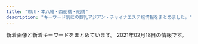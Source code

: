 ```yaml
---
title: "市川・本八幡・西船橋・船橋"
description: "キーワード別にの巨乳アジアン・チャイナエステ嬢情報をまとめました。"
---
```


新着画像と新着キーワードをまとめています。
2021年02月18日の情報です。

<DmmAffiliateIns />
<KeywordTable
  shops={
    [
    {
        "img_links": [
            "http://happy.relaxnabi.com/css/top-03.png",
            "http://happy.relaxnabi.com/css/nav/nav-004.png",
            "http://happy.relaxnabi.com/css/staff/staff-04-a.jpg",
            "http://happy.relaxnabi.com/css/nav/nav-005.png",
            "http://happy.relaxnabi.com/css/staff/staff-007.jpg",
            "http://happy.relaxnabi.com/css/staff/staff000008.jpg",
            "http://happy.relaxnabi.com/css/staff/staff000008-a.jpg",
            "http://happy.relaxnabi.com/css/staff/staff0001-a.jpg",
            "http://happy.relaxnabi.com/css/nav/nav-003.png",
            "http://happy.relaxnabi.com/css/top0001.png",
            "http://happy.relaxnabi.com/css/nav/nav-006.png",
            "http://happy.relaxnabi.com/css/staff/staff-10.jpg",
            "http://happy.relaxnabi.com/css/staff/staff-05-a.jpg",
            "http://happy.relaxnabi.com/css/staff/staff000003-a.jpg",
            "http://happy.relaxnabi.com/css/staff/staff000003.jpg",
            "http://happy.relaxnabi.com/css/nav/nav-001.png",
            "http://happy.relaxnabi.com/css/staff/staff-04.jpg",
            "http://happy.relaxnabi.com/css/staff/staff-05.jpg",
            "http://happy.relaxnabi.com/css/staff/staff017.jpg",
            "http://happy.relaxnabi.com/css/nav/nav-002.png",
            "http://happy.relaxnabi.com/css/tel01.png",
            "http://happy.relaxnabi.com/css/staff/staff017-a.jpg",
            "http://happy.relaxnabi.com/css/staff/staff0001.jpg",
            "http://happy.relaxnabi.com/css/staff/staff-10-a.jpg",
            "http://happy.relaxnabi.com/css/staff/staff-007-a.jpg"
        ],
        "keywords": {
            "88": 1,
            "D": 2,
            "90": 2,
            "F": 1,
            "92": 4,
            "E": 4,
            "91": 1
        },
        "station": "JR\u8239\u6a4b\u99c5\u5317\u53e3",
        "name": "\u30de\u30fc\u30e1\u30a4\u30c9",
        "url": "http://happy.relaxnabi.com/"
    },
    {
        "keywords": {
            "D": 2,
            "92": 1,
            "89": 2,
            "E": 1,
            "C": 6
        },
        "name": "\u3082\u3082\u3061\u3083\u3093",
        "url": "http://momo.rankuens.com/",
        "station": "JR\u897f\u8239\u6a4b\u99c5\u5357\u53e3",
        "img_links": [
            "http://momo.rankuens.com/css/head.jpg",
            "http://momo.rankuens.com/css/top01.jpg",
            "http://momo.rankuens.com/css/staff/staff03.jpg",
            "http://momo.rankuens.com/images/call.png",
            "http://momo.rankuens.com/css/staff/staff02.jpg",
            "http://momo.rankuens.com/css/staff/staff01.jpg",
            "http://momo.rankuens.com/css/foot.jpg"
        ]
    },
    {
        "img_links": [
            "http://www.iyashinoumi.com/img/miss24sb.jpg",
            "http://www.iyashinoumi.com/img/miss7s.jpg",
            "http://www.iyashinoumi.com/img/miss25sb.jpg",
            "http://www.iyashinoumi.com/img/tel1.png",
            "http://www.iyashinoumi.com/img/sTitle_left.png",
            "http://www.iyashinoumi.com/img/miss7sb.jpg",
            "http://www.iyashinoumi.com/img/miss6sb.jpg",
            "http://www.iyashinoumi.com/img/miss27sb.jpg",
            "http://www.iyashinoumi.com/img/sTitle_right.png",
            "http://www.iyashinoumi.com/img/miss28sb.jpg"
        ],
        "keywords": {},
        "station": "\u5e02\u5ddd\u99c5\u5317\u53e3",
        "url": "http://www.iyashinoumi.com/",
        "name": "\u7652\u3057\u306e\u6d77"
    },
    {
        "keywords": {},
        "url": "http://iyashinomori.dnsfor.me/",
        "img_links": [
            "http://iyashinomori.dnsfor.me/images/massaji.jpg",
            "http://iyashinomori.dnsfor.me/images/anna.jpg",
            "http://iyashinomori.dnsfor.me/images/nav-job.jpg",
            "http://iyashinomori.dnsfor.me/images/akasuri.jpg",
            "http://iyashinomori.dnsfor.me/images/momoka.jpg",
            "http://iyashinomori.dnsfor.me/images/mas-de.jpg",
            "http://iyashinomori.dnsfor.me/images/lanmu-c_03.jpg",
            "http://iyashinomori.dnsfor.me/images/aroma.jpg",
            "http://iyashinomori.dnsfor.me/images/main_09.jpg",
            "http://iyashinomori.dnsfor.me/images/masmises.jpg",
            "http://iyashinomori.dnsfor.me/images/nako.jpeg",
            "http://iyashinomori.dnsfor.me/images/nav-staff.jpg",
            "http://iyashinomori.dnsfor.me/images/mari.jpg",
            "http://iyashinomori.dnsfor.me/images/ami.jpg",
            "http://iyashinomori.dnsfor.me/images/aya2.jpg",
            "http://iyashinomori.dnsfor.me/images/iyashi_qr.png"
        ],
        "station": "JR\u897f\u8239\u6a4b\u99c5\u5317\u53e3",
        "name": "\u7652\u3057\u306e\u68ee"
    },
    {
        "url": "http://www.yumegokoro.esjp.info/",
        "img_links": [
            "http://www.yumegokoro.esjp.info/files/012.jpg",
            "http://www.yumegokoro.esjp.info/images/barProfile.png",
            "http://www.yumegokoro.esjp.info/files/015-02.jpg",
            "http://www.yumegokoro.esjp.info/files/017-03.jpg",
            "http://www.yumegokoro.esjp.info/images/header.png",
            "http://www.yumegokoro.esjp.info/images/barRecruit.png",
            "http://www.yumegokoro.esjp.info/files/004.jpg",
            "http://www.yumegokoro.esjp.info/images/barSchedule.png",
            "http://www.yumegokoro.esjp.info/files/012-03.jpg",
            "http://www.yumegokoro.esjp.info/files/002-02.jpg",
            "http://www.yumegokoro.esjp.info/files/017-02.jpg",
            "http://www.yumegokoro.esjp.info/files/015-03.jpg",
            "http://www.yumegokoro.esjp.info/files/014-03.jpg",
            "http://www.yumegokoro.esjp.info/files/002-03.jpg",
            "http://www.yumegokoro.esjp.info/images/time.png",
            "http://www.yumegokoro.esjp.info/files/010-03.jpg",
            "http://www.yumegokoro.esjp.info/files/011-03.jpg",
            "http://www.yumegokoro.esjp.info/images/backBtn.png",
            "http://www.yumegokoro.esjp.info/images/barSystem.png",
            "http://www.yumegokoro.esjp.info/files/004-02.jpg",
            "http://www.yumegokoro.esjp.info/files/017.jpg",
            "http://www.yumegokoro.esjp.info/files/018-02.jpg",
            "http://www.yumegokoro.esjp.info/images/barTherapist.png",
            "http://www.yumegokoro.esjp.info/images/barAccess.png",
            "http://www.yumegokoro.esjp.info/files/004-03.jpg",
            "http://www.yumegokoro.esjp.info/files/014-02.jpg",
            "http://www.yumegokoro.esjp.info/files/011.jpg",
            "http://www.yumegokoro.esjp.info/images/concept.png",
            "http://www.yumegokoro.esjp.info/files/013.jpg",
            "http://www.yumegokoro.esjp.info/files/011-02.jpg",
            "http://www.yumegokoro.esjp.info/files/013-02.jpg",
            "http://www.yumegokoro.esjp.info/files/018.jpg",
            "http://www.yumegokoro.esjp.info/images/btnTop.png",
            "http://www.yumegokoro.esjp.info/files/018-03.jpg",
            "http://www.yumegokoro.esjp.info/images/barLink.png",
            "http://www.yumegokoro.esjp.info/files/015.jpg",
            "http://www.yumegokoro.esjp.info/files/013-03.jpg",
            "http://www.yumegokoro.esjp.info/files/010-02.jpg",
            "http://www.yumegokoro.esjp.info/files/012-02.jpg",
            "http://www.yumegokoro.esjp.info/files/002.jpg",
            "http://www.yumegokoro.esjp.info/files/014.jpg",
            "http://www.yumegokoro.esjp.info/files/010.jpg",
            "http://www.yumegokoro.esjp.info/images/barProfileSche.png",
            "http://www.yumegokoro.esjp.info/images/contentBottom.jpg"
        ],
        "name": "Pink Love",
        "keywords": {
            "87": 36,
            "88": 4,
            "D": 40
        },
        "station": "JR\u8239\u6a4b\u99c5\u5317\u53e3"
    },
    {
        "name": "\u30cd\u30d7\u30c1\u30e5\u30fc\u30f3",
        "img_links": [
            "http://neptune.est.cm/images/top1.jpg",
            "http://neptune.est.cm/images/top-sp1.jpg",
            "http://neptune.est.cm/photos/sites/3/2020/01/2020012304435311.jpg",
            "http://neptune.est.cm/photos/sites/3/2020/12/2020121515392683.jpg",
            "http://neptune.est.cm/photos/sites/3/2020/01/2020011606281181.jpg",
            "http://neptune.est.cm/images/top2.jpg",
            "http://neptune.est.cm/photos/sites/3/2020/07/2020072813393974.jpg",
            "http://neptune.est.cm/photos/sites/3/2020/12/2020122312215973.jpg",
            "http://neptune.est.cm/photos/sites/3/2021/01/2021012715245168.jpg",
            "http://neptune.est.cm/photos/sites/3/2020/01/2020011704241285.jpg",
            "http://neptune.est.cm/photos/sites/3/2021/01/2021010717532322.jpg",
            "http://neptune.est.cm/photos/sites/3/2020/09/2020092912491932.jpg",
            "http://neptune.est.cm/images/pagetop.jpg",
            "http://neptune.est.cm/images/top-sp2.jpg",
            "http://neptune.est.cm/photos/sites/3/2020/01/2020011704240975.jpg",
            "http://neptune.est.cm/photos/sites/3/2020/06/2020062418251882.jpg"
        ],
        "station": "JR\u672c\u516b\u5e61\u99c5\u5357\u53e3",
        "url": "http://neptune.est.cm/",
        "keywords": {
            "85": 16,
            "83": 8,
            "88": 8,
            "86": 22,
            "D": 62,
            "F": 8,
            "81": 6,
            "87": 24,
            "E": 8,
            "C": 6
        }
    },
    {
        "station": "\u4eac\u6210\u8239\u6a4b\u99c5",
        "url": "http://sminfvnda.xyz/",
        "name": "\u8309\u8389\u82b1",
        "img_links": [],
        "keywords": {}
    },
    {
        "name": "\u7f8e\u5c11\u5973\u5b66\u5712",
        "img_links": [
            "http://www.bishoujo.esturl.com/files/005.jpg",
            "http://www.bishoujo.esturl.com/files/006.jpg",
            "http://www.bishoujo.esturl.com/files/002.jpg",
            "http://www.bishoujo.esturl.com/files/004.jpg",
            "http://www.bishoujo.esturl.com/files/003.jpg",
            "http://www.bishoujo.esturl.com/images/sp_top.jpg",
            "http://www.bishoujo.esturl.com/images/top.png",
            "http://www.bishoujo.esturl.com/files/001.jpg"
        ],
        "keywords": {
            "87": 24,
            "82": 6,
            "C": 19,
            "D": 30,
            "86": 6
        },
        "station": "JR\u897f\u8239\u6a4b\u99c5\u5317\u53e3",
        "url": "http://www.bishoujo.esturl.com/"
    },
    {
        "station": "JR\u897f\u8239\u6a4b\u99c5\u5357\u53e3",
        "img_links": [
            "http://es-cupid.work/_src/52347828/wechatimg1948_20210209180404772.jpg",
            "http://es-cupid.work/_src/52259802/wechatimg1797.jpg",
            "http://es-cupid.work/_src/53013598/wechatimg156_20201204121933737.jpg",
            "http://es-cupid.work/_src/52259848/wechatimg24_20210209180404719.jpg",
            "http://es-cupid.work/_src/52259842/wechatimg1797.jpg",
            "http://es-cupid.work/_src/52259774/navi_01.png",
            "http://es-cupid.work/_src/52259853/wechatimg59.jpg",
            "http://es-cupid.work/_src/52259798/_x1m6343.jpg",
            "http://es-cupid.work/_src/52259780/navi_04.png",
            "http://es-cupid.work/_src/52259776/navi_02.png",
            "http://es-cupid.work/_src/52259778/navi_03.png",
            "http://es-cupid.work/_src/52259804/421609049373_.pic.jpg",
            "http://es-cupid.work/_src/52259857/wechatimg58.jpg",
            "http://es-cupid.work/_src/52259772/slider1.jpg",
            "http://es-cupid.work/_src/52347831/wechatimg1948_20210209180404772.jpg",
            "http://es-cupid.work/_src/52259844/421609049373_.pic.jpg",
            "http://es-cupid.work/_src/53013725/wechatimg156_20201204121933737.jpg",
            "http://es-cupid.work/_src/52259826/navi_01.png",
            "http://es-cupid.work/_src/52259832/navi_04.png",
            "http://es-cupid.work/_src/52259859/wechatimg60.jpg",
            "http://es-cupid.work/_src/52259815/slider3.jpg",
            "http://es-cupid.work/_src/52259837/slider1.jpg",
            "http://es-cupid.work/_src/52259782/navi_05.png",
            "http://es-cupid.work/_src/52259828/navi_02.png",
            "http://es-cupid.work/_src/53013741/wechatimg1478_20210209180404742.jpg",
            "http://es-cupid.work/_src/52259855/wechatimg61.jpg",
            "http://es-cupid.work/_src/52259816/cam.png",
            "http://es-cupid.work/_src/52259806/wechatimg1796.jpg",
            "http://es-cupid.work/_src/52259808/wechatimg24_20210209180404719.jpg",
            "http://es-cupid.work/_src/52259814/slider2.jpg",
            "http://es-cupid.work/_src/52259839/slider3.jpg",
            "http://es-cupid.work/_src/52259834/navi_05.png",
            "http://es-cupid.work/_src/52259846/wechatimg1796.jpg",
            "http://es-cupid.work/_src/52259830/navi_03.png",
            "http://es-cupid.work/_src/52259800/dscf1336.jpg",
            "http://es-cupid.work/_src/53013600/wechatimg1478_20210209180404742.jpg",
            "http://es-cupid.work/_src/52259838/slider2.jpg"
        ],
        "keywords": {},
        "name": "\u30d4\u30f3\u30af\u30ed\u30fc\u30ba",
        "url": "http://es-cupid.work/"
    },
    {
        "url": "http://yusintei.top/",
        "keywords": {
            "C": 1,
            "84": 1,
            "E": 1,
            "D": 1,
            "86": 1,
            "83": 1
        },
        "name": "\u7652\u5fc3\u90b8",
        "station": "\u539f\u6728\u4e2d\u5c71\u99c5\u5317\u53e3",
        "img_links": [
            "http://yusintei.top/images/p4.jpg",
            "http://yusintei.top/images/g114.jpg",
            "http://yusintei.top/images/g12.jpg",
            "http://yusintei.top/images/men_4.png",
            "http://yusintei.top/images/01.png",
            "http://yusintei.top/images/nei2.jpg",
            "http://yusintei.top/images/p5.jpg",
            "http://yusintei.top/images/p2.jpg",
            "http://yusintei.top/images/g10.jpg",
            "http://yusintei.top/images/g8.jpg",
            "http://yusintei.top/images/g0.jpg",
            "http://yusintei.top/images/g11.jpg",
            "http://yusintei.top/images/g1.jpg",
            "http://yusintei.top/images/p3.jpg",
            "http://yusintei.top/images/g2.jpg",
            "http://yusintei.top/images/men_7.png",
            "http://yusintei.top/images/g7.jpg",
            "http://yusintei.top/images/men_5.png",
            "http://yusintei.top/images/men_1.png",
            "http://yusintei.top/images/tel.jpg",
            "http://yusintei.top/images/men_3.png",
            "http://yusintei.top/images/g1-2.jpg",
            "http://yusintei.top/images/g9.jpg",
            "http://yusintei.top/images/p8.jpg",
            "http://yusintei.top/images/left3.jpg",
            "http://yusintei.top/images/01.jpg",
            "http://yusintei.top/images/p1.jpg",
            "http://yusintei.top/images/g84.jpg",
            "http://yusintei.top/images/men_6.png",
            "http://yusintei.top/images/zi-staff.png",
            "http://yusintei.top/images/p7.jpg",
            "http://yusintei.top/images/yuli.jpg",
            "http://yusintei.top/images/p6.jpg",
            "http://yusintei.top/images/g113.jpg",
            "http://yusintei.top/images/g82.jpg",
            "http://yusintei.top/images/yumi.jpg",
            "http://yusintei.top/images/g1-3.jpg",
            "http://yusintei.top/images/men_2.png",
            "http://yusintei.top/images/zi-link.png",
            "http://yusintei.top/images/g112.jpg",
            "http://yusintei.top/images/g83.jpg",
            "http://yusintei.top/images/emi.jpg"
        ]
    },
    {
        "url": "https://aroma-cafe.xyz.mn/",
        "station": "\u897f\u8239\u6a4b\u99c5",
        "name": "\u30a2\u30ed\u30de\u30ab\u30d5\u30a7\uff5eAroma cafe\uff5e",
        "keywords": {
            "E": 36,
            "89": 18,
            "83": 18,
            "86": 18,
            "F": 36,
            "C": 32,
            "87": 36,
            "85": 18,
            "D": 18
        },
        "img_links": [
            "https://aroma-cafe.xyz.mn/photos/sites/24/2021/02/2021021016061177.jpg",
            "https://aroma-cafe.xyz.mn/images/room2.jpg",
            "https://aroma-cafe.xyz.mn/photos/sites/24/2021/02/2021021016025433.jpg",
            "https://aroma-cafe.xyz.mn/images/room4.jpg",
            "https://aroma-cafe.xyz.mn/photos/sites/24/2021/02/2021021015445228.jpg",
            "https://aroma-cafe.xyz.mn/images/room1.jpg",
            "https://aroma-cafe.xyz.mn/images/top.jpg",
            "https://aroma-cafe.xyz.mn/images/new.jpg",
            "https://aroma-cafe.xyz.mn/images/ac.jpg",
            "https://aroma-cafe.xyz.mn/images/s_link.jpg",
            "https://aroma-cafe.xyz.mn/images/room3.jpg",
            "https://aroma-cafe.xyz.mn/images/s2.jpg",
            "https://aroma-cafe.xyz.mn/images/mobile.jpg",
            "https://aroma-cafe.xyz.mn/photos/sites/24/2021/02/2021021015592731.jpg",
            "https://aroma-cafe.xyz.mn/images/tel.jpg",
            "https://aroma-cafe.xyz.mn/images/news_bj2.jpg",
            "https://aroma-cafe.xyz.mn/images/s_news.jpg",
            "https://aroma-cafe.xyz.mn/photos/sites/24/2021/02/2021021015510397.jpg",
            "https://aroma-cafe.xyz.mn/images/s_staff.jpg",
            "https://aroma-cafe.xyz.mn/photos/sites/24/2021/02/2021021016014439.jpg",
            "https://aroma-cafe.xyz.mn/images/s_face.jpg",
            "https://aroma-cafe.xyz.mn/images/s1.jpg"
        ]
    },
    {
        "name": "Happy Bell",
        "url": "http://aroma-esthe.info/",
        "img_links": [
            "http://aroma-esthe.info/images/slider-img003.jpg",
            "http://aroma-esthe.info/images/cg01.jpg",
            "http://aroma-esthe.info/images/qr.jpg",
            "http://aroma-esthe.info/images/tit-sub3.jpg",
            "http://aroma-esthe.info/images/m3.jpg",
            "http://aroma-esthe.info/images/slider-img001.jpg",
            "http://aroma-esthe.info/images/tit-sub6.jpg",
            "http://aroma-esthe.info/images/m2.jpg",
            "http://aroma-esthe.info/images/m4.jpg",
            "http://aroma-esthe.info/images/r3.jpg",
            "http://aroma-esthe.info/images/cg02.jpg",
            "http://aroma-esthe.info/images/tit-sub1.jpg",
            "http://aroma-esthe.info/images/tit-sub2.jpg",
            "http://aroma-esthe.info/images/cg05.jpg",
            "http://aroma-esthe.info/images/r4.jpg",
            "http://aroma-esthe.info/images/cg03.jpg",
            "http://aroma-esthe.info/link/menlog.jpg",
            "http://aroma-esthe.info/images/tit-sub4.jpg",
            "http://aroma-esthe.info/images/slider-img002.jpg",
            "http://aroma-esthe.info/images/b-tel.png",
            "http://aroma-esthe.info/images/m1.jpg",
            "http://aroma-esthe.info/images/kan.jpg",
            "http://aroma-esthe.info/images/r2.jpg",
            "http://aroma-esthe.info/images/tit-sub5.jpg",
            "http://aroma-esthe.info/images/r1.jpg",
            "http://aroma-esthe.info/images/b-online.png"
        ],
        "keywords": {
            "D": 6,
            "86": 8
        },
        "station": "\u4eac\u6210\u516b\u5e61\u99c5\u5317\u53e3"
    },
    {
        "url": "http://t-rakuen.work/",
        "station": "JR\u897f\u8239\u6a4b\u99c5\u5357\u53e3",
        "name": "\u53f0\u5317\u697d\u5712",
        "img_links": [
            "http://t-rakuen.work/img/sara1.jpg",
            "http://t-rakuen.work/staff/mika.jpg",
            "http://t-rakuen.work/staff/rena.jpg",
            "http://t-rakuen.work/img/aki1.jpg",
            "http://t-rakuen.work/staff/risa.jpg",
            "http://t-rakuen.work/staff/momo.jpg",
            "http://t-rakuen.work/staff/nana.jpg",
            "http://t-rakuen.work/images/int1.png",
            "http://t-rakuen.work/img/haruna1.jpg",
            "http://t-rakuen.work/images/sys4.jpg",
            "http://t-rakuen.work/staff/yuyu.jpg",
            "http://t-rakuen.work/img/mika1.jpg",
            "http://t-rakuen.work/img/rio1.jpg",
            "http://t-rakuen.work/img/emi1.jpg",
            "http://t-rakuen.work/staff/miyu.jpg",
            "http://t-rakuen.work/staff/rei.jpg",
            "http://t-rakuen.work/img/momo1.jpg",
            "http://t-rakuen.work/staff/aya.jpg",
            "http://t-rakuen.work/img/nazuki1.jpg",
            "http://t-rakuen.work/staff/miho.jpg",
            "http://t-rakuen.work/img/nene1.jpg",
            "http://t-rakuen.work/img/miho1.jpg",
            "http://t-rakuen.work/images/int2.png",
            "http://t-rakuen.work/img/nana1.jpg",
            "http://t-rakuen.work/img/kasumi1.jpg",
            "http://t-rakuen.work/img/rei1.jpg",
            "http://t-rakuen.work/img/mina1.jpg",
            "http://t-rakuen.work/staff/misaki.jpg",
            "http://t-rakuen.work/img/risa1.jpg",
            "http://t-rakuen.work/staff/aki.jpg",
            "http://t-rakuen.work/img/miyu1.jpg",
            "http://t-rakuen.work/img/yuyu1.jpg",
            "http://t-rakuen.work/img/hikaru1.jpg",
            "http://t-rakuen.work/img/rara1.jpg",
            "http://t-rakuen.work/staff/rara.jpg",
            "http://t-rakuen.work/img/rena1.jpg",
            "http://t-rakuen.work/img/rina1.jpg",
            "http://t-rakuen.work/staff/natumi.jpg",
            "http://t-rakuen.work/images/news_t.jpg",
            "http://t-rakuen.work/staff/ai.jpg",
            "http://t-rakuen.work/staff/nao.jpg",
            "http://t-rakuen.work/staff/riri.jpg",
            "http://t-rakuen.work/staff/haru.jpg",
            "http://t-rakuen.work/images/b2.jpg",
            "http://t-rakuen.work/staff/miya.jpg",
            "http://t-rakuen.work/img/mimi1.jpg",
            "http://t-rakuen.work/staff/emi.jpg",
            "http://t-rakuen.work/staff/rina.jpg",
            "http://t-rakuen.work/staff/nene.jpg",
            "http://t-rakuen.work/images/rec2.jpg",
            "http://t-rakuen.work/images/head.jpg",
            "http://t-rakuen.work/staff/mimi.jpg",
            "http://t-rakuen.work/img/haru1.jpg",
            "http://t-rakuen.work/images/staff_t.jpg",
            "http://t-rakuen.work/staff/koko.jpg",
            "http://t-rakuen.work/img/natumi1.jpg",
            "http://t-rakuen.work/img/koko1.jpg",
            "http://t-rakuen.work/staff/haruna.jpg",
            "http://t-rakuen.work/images/b1.jpg",
            "http://t-rakuen.work/img/ruru1.jpg",
            "http://t-rakuen.work/img/kiki1.jpg",
            "http://t-rakuen.work/staff/rio.jpg",
            "http://t-rakuen.work/staff/ayaka.jpg",
            "http://t-rakuen.work/img/misaki1.jpg",
            "http://t-rakuen.work/staff/nazuki.jpg",
            "http://t-rakuen.work/staff/nami.jpg",
            "http://t-rakuen.work/staff/mina.jpg",
            "http://t-rakuen.work/img/ai1.jpg",
            "http://t-rakuen.work/img/yuna1.jpg",
            "http://t-rakuen.work/img/nami1.jpg",
            "http://t-rakuen.work/images/interior_t.jpg",
            "http://t-rakuen.work/img/rika1.jpg",
            "http://t-rakuen.work/img/aya1.jpg",
            "http://t-rakuen.work/staff/ruru.jpg",
            "http://t-rakuen.work/images/rec1.jpg",
            "http://t-rakuen.work/staff/rika.jpg",
            "http://t-rakuen.work/img/miya1.jpg",
            "http://t-rakuen.work/staff/yumi.jpg",
            "http://t-rakuen.work/img/yumi1.jpg",
            "http://t-rakuen.work/img/nao1.jpg",
            "http://t-rakuen.work/staff/kiki.jpg",
            "http://t-rakuen.work/staff/kasumi.jpg",
            "http://t-rakuen.work/images/sys2.jpg",
            "http://t-rakuen.work/images/sys3.jpg",
            "http://t-rakuen.work/img/kasumi2.jpg",
            "http://t-rakuen.work/images/news.png",
            "http://t-rakuen.work/staff/hikaru.jpg",
            "http://t-rakuen.work/img/riri1.jpg",
            "http://t-rakuen.work/staff/yuna.jpg",
            "http://t-rakuen.work/img/ayaka1.jpg"
        ],
        "keywords": {}
    },
    {
        "name": "V\u611bP",
        "station": "JR\u8239\u6a4b\u99c5\u5317\u53e3",
        "url": "http://pinklady-esthe.net/",
        "img_links": [
            "http://pinklady-esthe.net/img/t3.jpg",
            "http://pinklady-esthe.net/img/st4.jpg",
            "http://pinklady-esthe.net/img/t2.jpg",
            "http://pinklady-esthe.net/img/t1.jpg",
            "http://pinklady-esthe.net/img/r3.jpg",
            "http://pinklady-esthe.net/img/st3.jpg",
            "http://pinklady-esthe.net/img/t6.jpg",
            "http://pinklady-esthe.net/img/st1.jpg",
            "http://pinklady-esthe.net/img/r1.jpg",
            "http://pinklady-esthe.net/img/no.png",
            "http://pinklady-esthe.net/img/stt1.jpg",
            "http://pinklady-esthe.net/img/st5.jpg",
            "http://pinklady-esthe.net/img/sm.jpg",
            "http://pinklady-esthe.net/img/top.jpg",
            "http://pinklady-esthe.net/img/r4.jpg",
            "http://pinklady-esthe.net/img/t4.jpg",
            "http://pinklady-esthe.net/img/noo.png",
            "http://pinklady-esthe.net/img/stt3.jpg",
            "http://pinklady-esthe.net/img/st2.jpg",
            "http://pinklady-esthe.net/img/st6.jpg",
            "http://pinklady-esthe.net/img/t5.jpg",
            "http://pinklady-esthe.net/img/r2.jpg",
            "http://pinklady-esthe.net/img/f1.jpg"
        ],
        "keywords": {
            "E": 1,
            "87": 1,
            "88": 3,
            "D": 4,
            "C": 1,
            "90": 1,
            "86": 1
        }
    },
    {
        "name": "\u30d5\u30e9\u30ef\u30fc",
        "img_links": [
            "http://likiluto.xyz/style/images/index-miru_03.jpg",
            "http://likiluto.xyz/style/images/nav2-sta.png",
            "http://likiluto.xyz/style/images/t4.jpg",
            "http://likiluto.xyz/uploads/210112/1-21011209234CV.jpg",
            "http://likiluto.xyz/style/images/s-bian.png",
            "http://likiluto.xyz/style/images/sys.jpg",
            "http://likiluto.xyz/style/images/index-miru_06.jpg",
            "http://likiluto.xyz/uploads/201229/1-201229152000Y5.jpg",
            "http://likiluto.xyz/style/images/index-miru_18.jpg",
            "http://likiluto.xyz/style/images/t2.png",
            "http://likiluto.xyz/style/images/nav-sys.jpg",
            "http://likiluto.xyz/uploads/210112/1-2101120920292M.jpg",
            "http://likiluto.xyz/style/images/t6.jpg",
            "http://likiluto.xyz/uploads/210112/1-210112092540164.jpg",
            "http://likiluto.xyz/uploads/210112/1-210112092150b1.jpg",
            "http://likiluto.xyz/style/images/t3.png"
        ],
        "url": "http://likiluto.xyz/",
        "keywords": {},
        "station": "JR\u672c\u516b\u5e61\u99c5\u5357\u53e3"
    },
    {
        "keywords": {
            "86": 1,
            "D": 6,
            "87": 5
        },
        "img_links": [
            "http://www.gokujobijin.iesjp.com/images/nav-006.png",
            "http://www.gokujobijin.iesjp.com/files/004.jpg",
            "http://www.gokujobijin.iesjp.com/images/top003.png",
            "http://www.gokujobijin.iesjp.com/files/006.jpg",
            "http://www.gokujobijin.iesjp.com/files/002-02.jpg",
            "http://www.gokujobijin.iesjp.com/images/top01.png",
            "http://www.gokujobijin.iesjp.com/images/tel.png",
            "http://www.gokujobijin.iesjp.com/files/007-02.jpg",
            "http://www.gokujobijin.iesjp.com/files/007.jpg",
            "http://www.gokujobijin.iesjp.com/files/005.jpg",
            "http://www.gokujobijin.iesjp.com/images/osusume01.png",
            "http://www.gokujobijin.iesjp.com/images/nav-001.png",
            "http://www.gokujobijin.iesjp.com/files/005-02.jpg",
            "http://www.gokujobijin.iesjp.com/images/top02-left.png",
            "http://www.gokujobijin.iesjp.com/files/001-02.jpg",
            "http://www.gokujobijin.iesjp.com/images/nav-002.png",
            "http://www.gokujobijin.iesjp.com/files/001.jpg",
            "http://www.gokujobijin.iesjp.com/images/nav-003.png",
            "http://www.gokujobijin.iesjp.com/images/s1.jpg",
            "http://www.gokujobijin.iesjp.com/files/004-02.jpg",
            "http://www.gokujobijin.iesjp.com/images/nav-004.png",
            "http://www.gokujobijin.iesjp.com/files/006-02.jpg",
            "http://www.gokujobijin.iesjp.com/images/nav-005.png",
            "http://www.gokujobijin.iesjp.com/files/002.jpg"
        ],
        "name": "\u6975\u4e0a\u7f8e\u4eba",
        "station": "JR\u8239\u6a4b\u99c5\u5317\u53e3",
        "url": "http://www.gokujobijin.iesjp.com/"
    },
    {
        "url": "https://prince.iest.info/",
        "station": "JR\u897f\u8239\u6a4b\u99c5\u5317\u53e3",
        "keywords": {},
        "name": "\u30d7\u30ea\u30f3\u30bb\u30b9",
        "img_links": []
    },
    {
        "station": "JR\u897f\u8239\u6a4b\u99c5\u5317\u53e3",
        "keywords": {},
        "img_links": [],
        "name": "\u30ab\u30e9\u30d5\u30eb",
        "url": "https://colorful.iest.info/"
    },
    {
        "img_links": [
            "http://www.club.relaxjp.info/files/014.jpg",
            "http://www.club.relaxjp.info/images/sys1.png",
            "http://www.club.relaxjp.info/images/head.jpg",
            "http://www.club.relaxjp.info/images/sys2.png",
            "http://www.club.relaxjp.info/images/rec2.png",
            "http://www.club.relaxjp.info/files/014-02.jpg",
            "http://www.club.relaxjp.info/files/009-02.jpg",
            "http://www.club.relaxjp.info/files/007-02.jpg",
            "http://www.club.relaxjp.info/images/link_t.png",
            "http://www.club.relaxjp.info/files/013.jpg",
            "http://www.club.relaxjp.info/images/mobile.jpg",
            "http://www.club.relaxjp.info/files/004-02.jpg",
            "http://www.club.relaxjp.info/images/b1.jpg",
            "http://www.club.relaxjp.info/images/interior_t.png",
            "http://www.club.relaxjp.info/images/rec1.png",
            "http://www.club.relaxjp.info/images/ta.jpg",
            "http://www.club.relaxjp.info/files/004.jpg",
            "http://www.club.relaxjp.info/files/006-02.jpg",
            "http://www.club.relaxjp.info/files/009.jpg",
            "http://www.club.relaxjp.info/images/int2.png",
            "http://www.club.relaxjp.info/files/007.jpg",
            "http://www.club.relaxjp.info/files/006.jpg",
            "http://www.club.relaxjp.info/images/staff_t.png",
            "http://www.club.relaxjp.info/images/b2.jpg",
            "http://www.club.relaxjp.info/images/sys3.png",
            "http://www.club.relaxjp.info/images/line.png",
            "http://www.club.relaxjp.info/images/int1.png",
            "http://www.club.relaxjp.info/files/013-02.jpg"
        ],
        "keywords": {
            "D": 5,
            "87": 4,
            "86": 2,
            "C": 1
        },
        "station": "JR\u672c\u516b\u5e61\u99c5\u5317\u53e3",
        "url": "http://www.club.relaxjp.info/",
        "name": "\u30d5\u30a7\u30a2\u30ea\u30fc"
    },
    {
        "name": "\u9234\u97f3-\u3059\u305a\u306d-",
        "station": "JR\u897f\u8239\u6a4b\u99c5\u5357\u53e3",
        "keywords": {
            "F": 7,
            "E": 2,
            "\u30bb\u30af\u30b7\u30fc": 7
        },
        "img_links": [
            "http://es-suzune.com/staffPhoto/b20200510132325.jpg",
            "http://es-suzune.com/staffPhoto/s20201130140920.jpg",
            "http://es-suzune.com/uploadfiles/images/chuntian1_%E5%89%AF%E6%9C%AC.jpg",
            "http://es-suzune.com/images/showContent.jpg",
            "http://es-suzune.com/staffPhoto/s20200827113054.jpg",
            "http://es-suzune.com/staffPhoto/s20210217223731.jpg",
            "http://es-suzune.com/staffPhoto/s20210216145856.jpg",
            "http://es-suzune.com/images/store/04.jpg",
            "http://es-suzune.com/staffPhoto/b20210208141551.jpg",
            "http://es-suzune.com/staffPhoto/s20200724144017.jpg",
            "http://es-suzune.com/staffPhoto/s20201130135600.jpg",
            "http://es-suzune.com/staffPhoto/b20210124204401.jpg",
            "http://es-suzune.com/staffPhoto/s20200827113545.jpg",
            "http://es-suzune.com/staffPhoto/b20191115141808.jpg",
            "http://es-suzune.com/staffPhoto/b20200827113331.jpg",
            "http://es-suzune.com/staffPhoto/b20210216224004.jpg",
            "http://es-suzune.com/staffPhoto/s20210217223343.jpg",
            "http://es-suzune.com/images/store/03.jpg",
            "http://es-suzune.com/images/access/02.png",
            "http://es-suzune.com/staffPhoto/s20210124204401.jpg",
            "http://es-suzune.com/staffPhoto/s20210216224138.jpg",
            "http://es-suzune.com/staffPhoto/s20210217223611.jpg",
            "http://es-suzune.com/staffPhoto/s20201130191329.jpg",
            "http://es-suzune.com/staffPhoto/s20210103222814.jpg",
            "http://es-suzune.com/staffPhoto/b20201130135600.jpg",
            "http://es-suzune.com/staffPhoto/s20201130140636.jpg",
            "http://es-suzune.com/staffPhoto/s20201130135623.jpg",
            "http://es-suzune.com/staffPhoto/s20210124204424.jpg",
            "http://es-suzune.com/staffPhoto/s20201130191509.jpg",
            "http://es-suzune.com/staffPhoto/s20200827113331.jpg",
            "http://es-suzune.com/uploadfiles/images/campaignEsSuzune1.jpg",
            "http://es-suzune.com/staffPhoto/s20210216140051.jpg",
            "http://es-suzune.com/staffPhoto/b20191208215843.jpg",
            "http://es-suzune.com/uploadfiles/images/courseEsSuzune.jpg",
            "http://es-suzune.com/uploadfiles/images/chuntian4_%E5%89%AF%E6%9C%AC.jpg",
            "http://es-suzune.com/images/store/01.jpg",
            "http://es-suzune.com/staffPhoto/b20210103222814.jpg",
            "http://es-suzune.com/staffPhoto/b20200827113545.jpg",
            "http://es-suzune.com/staffPhoto/b20201130191329.jpg",
            "http://es-suzune.com/staffPhoto/s20210217223442.jpg",
            "http://es-suzune.com/staffPhoto/s20210217223637.jpg",
            "http://es-suzune.com/staffPhoto/b20210216145856.jpg",
            "http://es-suzune.com/images/access/01.png",
            "http://es-suzune.com/staffPhoto/s20191208215843.jpg",
            "http://es-suzune.com/staffPhoto/s20200827113641.jpg",
            "http://es-suzune.com/staffPhoto/b20200724144017.jpg",
            "http://es-suzune.com/staffPhoto/s20200724144036.jpg",
            "http://es-suzune.com/staffPhoto/s20201130191531.jpg",
            "http://es-suzune.com/staffPhoto/b20210216140051.jpg",
            "http://es-suzune.com/images/access/05.png",
            "http://es-suzune.com/staffPhoto/s20210208141551.jpg",
            "http://es-suzune.com/staffPhoto/s20210103222830.jpg",
            "http://es-suzune.com/staffPhoto/s20191115141808.jpg",
            "http://es-suzune.com/staffPhoto/s20210217223236.jpg",
            "http://es-suzune.com/staffPhoto/s20210217223841.jpg",
            "http://es-suzune.com/staffPhoto/s20210216224004.jpg",
            "http://es-suzune.com/images/store/02.jpg",
            "http://es-suzune.com/staffPhoto/b20201130140636.jpg",
            "http://es-suzune.com/staffPhoto/s20210216145911.jpg",
            "http://es-suzune.com/images/showIndex.jpg",
            "http://es-suzune.com/staffPhoto/s20200510132325.jpg",
            "http://es-suzune.com/images/access/03.png"
        ],
        "url": "http://es-suzune.com/"
    },
    {
        "station": "JR\u8239\u6a4b\u99c5\u5317\u53e3",
        "name": "Sexy Love \uff5e\u30bb\u30af\u30b7\u30fc\u30e9\u30d6\uff5e",
        "url": "http://www.sexy.relaxjp.info/",
        "img_links": [
            "http://www.sexy.relaxjp.info/files/024.jpg",
            "http://www.sexy.relaxjp.info/files/035.jpg",
            "http://www.sexy.relaxjp.info/files/030-02.jpg",
            "http://www.sexy.relaxjp.info/files/003-02.jpg",
            "http://www.sexy.relaxjp.info/files/002.jpg",
            "http://www.sexy.relaxjp.info/files/011-03.jpg",
            "http://www.sexy.relaxjp.info/photo_news/upimg/931085f753b39c3781_0.jpg",
            "http://www.sexy.relaxjp.info/files/030-03.jpg",
            "http://www.sexy.relaxjp.info/photo_news/upimg/660875fbe0c393f4a1_0.jpg",
            "http://www.sexy.relaxjp.info/files/024-03.jpg",
            "http://www.sexy.relaxjp.info/images/m-top010.jpg",
            "http://www.sexy.relaxjp.info/images/m-top003.jpg",
            "http://www.sexy.relaxjp.info/files/034-03.jpg",
            "http://www.sexy.relaxjp.info/images/m-top004.jpg",
            "http://www.sexy.relaxjp.info/files/033.jpg",
            "http://www.sexy.relaxjp.info/files/023.jpg",
            "http://www.sexy.relaxjp.info/files/036-03.jpg",
            "http://www.sexy.relaxjp.info/files/035-02.jpg",
            "http://www.sexy.relaxjp.info/images/m-head01.jpg",
            "http://www.sexy.relaxjp.info/files/033-02.jpg",
            "http://www.sexy.relaxjp.info/files/034-02.jpg",
            "http://www.sexy.relaxjp.info/photo_news/upimg/231245f6c12b65e43e_0.jpg",
            "http://www.sexy.relaxjp.info/files/037.jpg",
            "http://www.sexy.relaxjp.info/files/035-03.jpg",
            "http://www.sexy.relaxjp.info/photo_news/upimg/113795f6d744eb4b28_1.jpg",
            "http://www.sexy.relaxjp.info/photo_news/upimg/931085f753b39c3781_1.jpg",
            "http://www.sexy.relaxjp.info/files/003.jpg",
            "http://www.sexy.relaxjp.info/files/002-03.jpg",
            "http://www.sexy.relaxjp.info/files/033-03.jpg",
            "http://www.sexy.relaxjp.info/files/037-02.jpg",
            "http://www.sexy.relaxjp.info/files/011-02.jpg",
            "http://www.sexy.relaxjp.info/files/023-02.jpg",
            "http://www.sexy.relaxjp.info/images/foot01.jpg",
            "http://www.sexy.relaxjp.info/images/m-top009.jpg",
            "http://www.sexy.relaxjp.info/images/call.png",
            "http://www.sexy.relaxjp.info/photo_news/upimg/113795f6d744eb4b28_0.jpg",
            "http://www.sexy.relaxjp.info/photo_news/upimg/378095fc48d072d81b_0.jpg",
            "http://www.sexy.relaxjp.info/photo_news/upimg/592295fab519ba4757_1.jpg",
            "http://www.sexy.relaxjp.info/files/011.jpg",
            "http://www.sexy.relaxjp.info/files/036.jpg",
            "http://www.sexy.relaxjp.info/files/003-03.jpg",
            "http://www.sexy.relaxjp.info/files/034.jpg",
            "http://www.sexy.relaxjp.info/files/037-03.jpg",
            "http://www.sexy.relaxjp.info/files/030.jpg",
            "http://www.sexy.relaxjp.info/files/023-03.jpg",
            "http://www.sexy.relaxjp.info/files/024-02.jpg",
            "http://www.sexy.relaxjp.info/files/036-02.jpg",
            "http://www.sexy.relaxjp.info/files/002-02.jpg"
        ],
        "keywords": {
            "89": 2,
            "\u30bb\u30af\u30b7\u30fc": 36,
            "86": 6,
            "E": 2,
            "C": 4,
            "87": 14,
            "D": 16
        }
    },
    {
        "img_links": [
            "https://miyabi.jpn.vin/images/btn_side02.png",
            "https://miyabi.jpn.vin/images/btn_side05.png",
            "https://miyabi.jpn.vin/photos/sites/21/2021/02/2021020102295578.jpg",
            "https://miyabi.jpn.vin/images/btn_side04.png",
            "https://miyabi.jpn.vin/photos/sites/21/2021/01/2021012608003883.jpg",
            "https://miyabi.jpn.vin/images/btn_side06.png",
            "https://miyabi.jpn.vin/images/btn_side07.png",
            "https://miyabi.jpn.vin/images/top_slider03.jpg",
            "https://miyabi.jpn.vin/photos/sites/21/2021/01/202101260800351.jpg",
            "https://miyabi.jpn.vin/photos/sites/21/2021/01/2021012608004010.jpg",
            "https://miyabi.jpn.vin/photos/sites/21/2021/01/2021012608003796.jpg",
            "https://miyabi.jpn.vin/photos/sites/21/2021/01/2021012608003647.jpg",
            "https://miyabi.jpn.vin/images/top.png",
            "https://miyabi.jpn.vin/images/btn_side03.png",
            "https://miyabi.jpn.vin/images/btn_side01.png",
            "https://miyabi.jpn.vin/images/sp_top.png"
        ],
        "station": "JR\u897f\u8239\u6a4b\u99c5",
        "name": "\u96c5\u7f8e\uff5eMIYABI",
        "keywords": {
            "F": 33,
            "86": 2,
            "87": 31,
            "83": 31,
            "E": 33,
            "C": 54,
            "D": 35,
            "88": 31,
            "85": 31,
            "G": 33,
            "90": 31
        },
        "url": "https://miyabi.jpn.vin"
    },
    {
        "url": "http://www.rainday.tokyo/",
        "keywords": {
            "84": 2,
            "D": 8,
            "C": 19
        },
        "img_links": [
            "http://www.rainday.tokyo/uploads/210217/1-21021G10339601.jpg",
            "http://www.rainday.tokyo/picture/1.jpg",
            "http://www.rainday.tokyo/uploads/201006/1-201006105515150.jpg",
            "http://www.rainday.tokyo/uploads/201005/1-201005135253U5.jpg",
            "http://www.rainday.tokyo/uploads/200612/1-200612091HL45.jpg",
            "http://www.rainday.tokyo/uploads/210128/1-21012Q34313I2.jpg",
            "http://www.rainday.tokyo/picture/top-img10.jpg",
            "http://www.rainday.tokyo/uploads/201012/1-201012131606344.jpg",
            "http://www.rainday.tokyo/picture/call.png",
            "http://www.rainday.tokyo/uploads/201208/1-20120QS92JD.jpg",
            "http://www.rainday.tokyo/uploads/210114/1-2101140ZUK24.jpg",
            "http://www.rainday.tokyo/picture/top-img01.png",
            "http://www.rainday.tokyo/picture/tel.png",
            "http://www.rainday.tokyo/uploads/210114/1-2101140ZT91P.jpg",
            "http://www.rainday.tokyo/picture/3.jpg",
            "http://www.rainday.tokyo/uploads/210217/1-21021G10356341.jpg",
            "http://www.rainday.tokyo/uploads/210128/1-21012Q34342456.jpg",
            "http://www.rainday.tokyo/uploads/200612/1-20061209132D50.jpg",
            "http://www.rainday.tokyo/uploads/200612/1-200612091611154.jpg",
            "http://www.rainday.tokyo/uploads/201006/1-201006105351493.jpg",
            "http://www.rainday.tokyo/uploads/201005/1-201005135243W9.jpg",
            "http://www.rainday.tokyo/picture/4.jpg",
            "http://www.rainday.tokyo/uploads/201005/1-2010051356113O.jpg",
            "http://www.rainday.tokyo/uploads/201005/1-201005135623432.jpg",
            "http://www.rainday.tokyo/uploads/201012/1-201012133110634.jpg",
            "http://www.rainday.tokyo/uploads/210201/1-210201093HN54.jpg",
            "http://www.rainday.tokyo/uploads/210201/1-210201093404243.jpg",
            "http://www.rainday.tokyo/picture/2.jpg"
        ],
        "name": "\u304a\u304b\u3048\u308a",
        "station": "JR\u8239\u6a4b\u99c5\u5357\u53e3"
    },
    {
        "url": "http://nishifunabashi.xyz/",
        "station": "JR\u897f\u8239\u6a4b\u99c5\u5357\u53e3",
        "name": "\u82b1\u706b",
        "img_links": [
            "http://nishifunabashi.xyz/images/n1.jpg",
            "http://nishifunabashi.xyz/images/chun3.jpg",
            "http://nishifunabashi.xyz/images/mio2.jpg",
            "http://nishifunabashi.xyz/images/g015.jpg",
            "http://nishifunabashi.xyz/images/r02.jpg",
            "http://nishifunabashi.xyz/images/kina1.jpg",
            "http://nishifunabashi.xyz/images/r01.jpg",
            "http://nishifunabashi.xyz/images/sla3.jpg",
            "http://nishifunabashi.xyz/images/newt.png",
            "http://nishifunabashi.xyz/images/moe2.jpg",
            "http://nishifunabashi.xyz/images/g33.jpg",
            "http://nishifunabashi.xyz/images/m2.jpg",
            "http://nishifunabashi.xyz/images/mio.jpg",
            "http://nishifunabashi.xyz/images/sla2.jpg",
            "http://nishifunabashi.xyz/images/kina.jpg",
            "http://nishifunabashi.xyz/images/moe.jpg",
            "http://nishifunabashi.xyz/images/g001.jpg",
            "http://nishifunabashi.xyz/images/chun2.jpg",
            "http://nishifunabashi.xyz/images/yumi2.jpg",
            "http://nishifunabashi.xyz/images/chun1.jpg",
            "http://nishifunabashi.xyz/images/ga.jpg",
            "http://nishifunabashi.xyz/images/n3.jpg",
            "http://nishifunabashi.xyz/images/rie.jpg",
            "http://nishifunabashi.xyz/images/r03.jpg",
            "http://nishifunabashi.xyz/images/miu.jpg",
            "http://nishifunabashi.xyz/images/rumi2.jpg",
            "http://nishifunabashi.xyz/images/g32.jpg",
            "http://nishifunabashi.xyz/images/mio1.jpg",
            "http://nishifunabashi.xyz/images/yumi3.jpg",
            "http://nishifunabashi.xyz/images/mobile.png",
            "http://nishifunabashi.xyz/images/i3.jpg",
            "http://nishifunabashi.xyz/images/r04.jpg",
            "http://nishifunabashi.xyz/images/ga1.jpg",
            "http://nishifunabashi.xyz/images/m1.jpg",
            "http://nishifunabashi.xyz/images/rie2.jpg",
            "http://nishifunabashi.xyz/images/yumi1.jpg",
            "http://nishifunabashi.xyz/images/rumi1.jpg",
            "http://nishifunabashi.xyz/images/rie1.jpg",
            "http://nishifunabashi.xyz/images/gat.png",
            "http://nishifunabashi.xyz/images/sla1.jpg",
            "http://nishifunabashi.xyz/images/pickt.png",
            "http://nishifunabashi.xyz/images/g1.jpg",
            "http://nishifunabashi.xyz/images/top.png",
            "http://nishifunabashi.xyz/images/kina2.jpg",
            "http://nishifunabashi.xyz/images/miho.jpg",
            "http://nishifunabashi.xyz/images/baner.jpg",
            "http://nishifunabashi.xyz/images/i2.jpg",
            "http://nishifunabashi.xyz/images/rumi3.jpg",
            "http://nishifunabashi.xyz/images/moe1.jpg",
            "http://nishifunabashi.xyz/images/miho2.jpg",
            "http://nishifunabashi.xyz/images/g01.jpg",
            "http://nishifunabashi.xyz/images/miu1.jpg",
            "http://nishifunabashi.xyz/images/g15.jpg",
            "http://nishifunabashi.xyz/images/i1.jpg",
            "http://nishifunabashi.xyz/images/tite-staff.png",
            "http://nishifunabashi.xyz/images/g0.jpg",
            "http://nishifunabashi.xyz/images/n2.jpg"
        ],
        "keywords": {
            "C": 7
        }
    },
    {
        "station": "\u5e02\u5ddd\u99c5\u5317\u53e3",
        "name": "\u611b\u7740",
        "img_links": [
            "http://www.es-ai.link/images/b2.jpg",
            "http://www.es-ai.link/images/interior_t.jpg",
            "http://www.es-ai.link/images/news.jpg",
            "http://www.es-ai.link/images/int1.jpg",
            "http://www.es-ai.link/images/sys2.jpg",
            "http://www.es-ai.link/img/yuna1.jpg",
            "http://www.es-ai.link/staff/riri.jpg",
            "http://www.es-ai.link/images/int2.jpg",
            "http://www.es-ai.link/staff/yuna.jpg",
            "http://www.es-ai.link/images/tg.jpg",
            "http://www.es-ai.link/img/riri1.jpg",
            "http://www.es-ai.link/images/info.jpg",
            "http://www.es-ai.link/images/head.jpg",
            "http://www.es-ai.link/images/sys1.jpg",
            "http://www.es-ai.link/staff/hana.jpg",
            "http://www.es-ai.link/images/mobile.jpg",
            "http://www.es-ai.link/img/hana1.jpg",
            "http://www.es-ai.link/images/b3.jpg",
            "http://www.es-ai.link/images/staff_t.jpg",
            "http://www.es-ai.link/images/b1.jpg"
        ],
        "url": "http://www.es-ai.link/",
        "keywords": {}
    },
    {
        "name": "Vivid \u30d3\u30d3\u30c3\u30c9",
        "img_links": [
            "http://es-massage.info/wp-content/uploads/2019/10/3eec6cc0e85788ff3ceabceee29f9870.jpg",
            "http://es-massage.info/wp-content/uploads/2020/09/33a698ee5a77652901d0fde9c4146a22-500x750.jpg",
            "http://es-massage.info/wp-content/uploads/2020/11/4842d636713333eba3b14eebf302cc1b-1-212x300.jpg",
            "http://es-massage.info/wp-content/uploads/2020/11/ec2088a7c961625f55b8f19773ea6d06-1-214x300.jpg",
            "http://es-massage.info/wp-content/uploads/2020/06/0fd60f0c72ad85b96635ef3d4e152bd6-212x300.jpg",
            "http://es-massage.info/wp-content/uploads/2020/09/3a1f1f3668d5c8083c72d500ba90b03a-500x750.jpg",
            "http://es-massage.info/wp-content/uploads/2019/11/4fad70a18793b8dfb7a63f4939e51f94-218x300.jpg",
            "http://es-massage.info/wp-content/uploads/2020/11/f77b87109abb212725b0e53de31695b5-500x750.jpg",
            "http://es-massage.info/wp-content/uploads/2021/02/9fac07593910d80276531dd93a7855a6-500x750.jpg",
            "http://es-massage.info/wp-content/uploads/2020/09/3c631f1126b3f6fd54d9e726a47027a4-209x300.jpg",
            "http://es-massage.info/wp-content/uploads/2021/02/c4dd888c4de69b3220c6e4b404462db9.jpg",
            "http://es-massage.info/wp-content/uploads/2021/01/f5583bc17784a47bf0a1ab988e594253-500x750.jpg",
            "http://es-massage.info/wp-content/uploads/2019/11/6bc4d4a609db789262c27c9263065892-218x300.jpg",
            "http://es-massage.info/wp-content/themes/template-salon2/images/bnr.jpg",
            "http://es-massage.info/wp-content/uploads/2020/12/58c8479cbe288c2fbf566083af42e205.jpg",
            "http://es-massage.info/wp-content/uploads/2020/12/b7de5072fbfae6fe462a1a64132e2586.jpg",
            "http://es-massage.info/wp-content/uploads/2020/09/33a698ee5a77652901d0fde9c4146a22.jpg",
            "http://es-massage.info/wp-content/uploads/2021/01/f0983bb73e450f84723737b2078c7c7f-500x750.jpg",
            "http://es-massage.info/wp-content/uploads/2019/10/3eec6cc0e85788ff3ceabceee29f9870-500x750.jpg",
            "http://es-massage.info/wp-content/uploads/2019/11/8da006befc39b49c570f8162740cbc56-737x1024.jpg",
            "http://es-massage.info/wp-content/uploads/2020/10/0fd60f0c72ad85b96635ef3d4e152bd6-214x300.jpg",
            "http://es-massage.info/wp-content/uploads/2019/11/6bc4d4a609db789262c27c9263065892-500x750.jpg",
            "http://es-massage.info/wp-content/uploads/2019/11/8da006befc39b49c570f8162740cbc56-500x750.jpg",
            "http://es-massage.info/wp-content/uploads/2021/02/8b21e9d00752169b79ff946575142f59-500x750.jpg",
            "http://es-massage.info/wp-content/uploads/2020/12/cf9831b8c97ef0623dce87128b47aef0-500x750.jpg",
            "http://es-massage.info/wp-content/uploads/2020/09/3a1f1f3668d5c8083c72d500ba90b03a-212x300.jpg",
            "http://es-massage.info/wp-content/uploads/2020/09/8fdd83977b0b42811d523358eceea3ff-500x750.jpg",
            "http://es-massage.info/wp-content/uploads/2020/09/3c631f1126b3f6fd54d9e726a47027a4.jpg",
            "http://es-massage.info/wp-content/uploads/2021/02/8b21e9d00752169b79ff946575142f59-212x300.jpg",
            "http://es-massage.info/wp-content/uploads/2019/10/32cbcf100bc89043ce106a68ba8535ea.jpg",
            "http://es-massage.info/wp-content/uploads/2021/01/329c4f8c7f334cbe95d258f70d6ca207-722x1024.jpg",
            "http://es-massage.info/wp-content/uploads/2021/01/f5583bc17784a47bf0a1ab988e594253.jpg",
            "http://es-massage.info/wp-content/uploads/2019/03/c3dc6ab90966d6cc73491056f668516d-745x1024.jpg",
            "http://es-massage.info/wp-content/uploads/2019/03/c3dc6ab90966d6cc73491056f668516d.jpg",
            "http://es-massage.info/wp-content/uploads/2020/11/f77b87109abb212725b0e53de31695b5.jpg",
            "http://es-massage.info/wp-content/uploads/2021/02/1b6cc5124ca074f693dbc5eff5a75ea0.jpg",
            "http://es-massage.info/wp-content/uploads/2019/03/c3dc6ab90966d6cc73491056f668516d-500x750.jpg",
            "http://es-massage.info/wp-content/uploads/2020/10/30d608def2ebd1e5ad816873b9f9b8d4-500x750.jpg",
            "http://es-massage.info/wp-content/uploads/2020/06/0fd60f0c72ad85b96635ef3d4e152bd6-500x750.jpg",
            "http://es-massage.info/wp-content/themes/template-salon2/images/header-tel.png",
            "http://es-massage.info/wp-content/uploads/2020/10/30d608def2ebd1e5ad816873b9f9b8d4-745x1024.jpg",
            "http://es-massage.info/wp-content/uploads/2020/09/8fdd83977b0b42811d523358eceea3ff-722x1024.jpg",
            "http://es-massage.info/wp-content/uploads/2020/10/28ef61e322d84828105879aebb024bc0-500x750.jpg",
            "http://es-massage.info/wp-content/uploads/2020/11/393e50c509ac7af9537aa8ebd908d0bb.jpg",
            "http://es-massage.info/wp-content/uploads/2021/02/9fac07593910d80276531dd93a7855a6-715x1024.jpg",
            "http://es-massage.info/wp-content/uploads/2020/04/6dbf19009737ff88e931378416216a70-214x300.jpg",
            "http://es-massage.info/wp-content/uploads/2020/09/3c631f1126b3f6fd54d9e726a47027a4-500x750.jpg",
            "http://es-massage.info/wp-content/uploads/2019/11/6bc4d4a609db789262c27c9263065892.jpg",
            "http://es-massage.info/wp-content/uploads/2020/10/30d608def2ebd1e5ad816873b9f9b8d4.jpg",
            "http://es-massage.info/wp-content/uploads/2021/02/1b6cc5124ca074f693dbc5eff5a75ea0-500x750.jpg",
            "http://es-massage.info/wp-content/uploads/2019/06/dcbeef447e8eded0b1939b00ff57d88b-500x750.jpg",
            "http://es-massage.info/wp-content/uploads/2018/10/g4.jpg",
            "http://es-massage.info/wp-content/uploads/2020/10/676cfcce64ce22475e092ee147f4ebc8-500x750.jpg",
            "http://es-massage.info/wp-content/uploads/2020/11/22a4454706dfc7d506005718bdeaf744.jpg",
            "http://es-massage.info/wp-content/uploads/2020/10/28ef61e322d84828105879aebb024bc0.jpg",
            "http://es-massage.info/wp-content/uploads/2020/10/676cfcce64ce22475e092ee147f4ebc8-214x300.jpg",
            "http://es-massage.info/wp-content/uploads/2019/11/4fad70a18793b8dfb7a63f4939e51f94-500x750.jpg",
            "http://es-massage.info/wp-content/uploads/2020/11/4842d636713333eba3b14eebf302cc1b-1-500x750.jpg",
            "http://es-massage.info/wp-content/uploads/2021/01/f0983bb73e450f84723737b2078c7c7f.jpg",
            "http://es-massage.info/wp-content/uploads/2020/10/0fd60f0c72ad85b96635ef3d4e152bd6-500x750.jpg",
            "http://es-massage.info/wp-content/uploads/2021/02/3d21df65a2be53218994fa7e3b383bd2.jpg",
            "http://es-massage.info/wp-content/uploads/2020/06/0fd60f0c72ad85b96635ef3d4e152bd6.jpg",
            "http://es-massage.info/wp-content/uploads/2021/02/910ee51cae19370d9c579aa4122bca84-500x750.jpg",
            "http://es-massage.info/wp-content/uploads/2019/03/07cc9a466c3af450e20013b26e90a100-500x750.jpg",
            "http://es-massage.info/wp-content/uploads/2019/03/b85ae819f481b37cad8d1548de5893cc-223x300.jpg",
            "http://es-massage.info/wp-content/uploads/2019/10/32cbcf100bc89043ce106a68ba8535ea-730x1024.jpg",
            "http://es-massage.info/wp-content/uploads/2021/01/329c4f8c7f334cbe95d258f70d6ca207-500x750.jpg",
            "http://es-massage.info/wp-content/uploads/2020/12/58c8479cbe288c2fbf566083af42e205-500x750.jpg",
            "http://es-massage.info/wp-content/uploads/2020/09/6b72f47c40e4254318daf8bb5ce7e612.jpg",
            "http://es-massage.info/wp-content/uploads/2021/02/1b6cc5124ca074f693dbc5eff5a75ea0-207x300.jpg",
            "http://es-massage.info/wp-content/uploads/2020/11/4842d636713333eba3b14eebf302cc1b-1.jpg",
            "http://es-massage.info/wp-content/uploads/2021/01/329c4f8c7f334cbe95d258f70d6ca207.jpg",
            "http://es-massage.info/wp-content/uploads/2020/11/393e50c509ac7af9537aa8ebd908d0bb-500x750.jpg",
            "http://es-massage.info/wp-content/uploads/2018/10/g2.jpg",
            "http://es-massage.info/wp-content/uploads/2020/09/f4811d331623d3f6e590e934b3e7ddc9.jpg",
            "http://es-massage.info/wp-content/uploads/2021/02/c4dd888c4de69b3220c6e4b404462db9-500x750.jpg",
            "http://es-massage.info/wp-content/uploads/2019/11/8da006befc39b49c570f8162740cbc56.jpg",
            "http://es-massage.info/wp-content/uploads/2020/09/6b72f47c40e4254318daf8bb5ce7e612-500x750.jpg",
            "http://es-massage.info/wp-content/uploads/2021/02/3d21df65a2be53218994fa7e3b383bd2-207x300.jpg",
            "http://es-massage.info/wp-content/uploads/2019/10/3eec6cc0e85788ff3ceabceee29f9870-212x300.jpg",
            "http://es-massage.info/wp-content/uploads/2020/09/3a1f1f3668d5c8083c72d500ba90b03a.jpg",
            "http://es-massage.info/wp-content/uploads/2019/03/07cc9a466c3af450e20013b26e90a100.jpg",
            "http://es-massage.info/wp-content/uploads/2018/12/ce6acdedea0cab635b18cd82f697bf3a-218x300.jpg",
            "http://es-massage.info/wp-content/uploads/2019/03/0c4d0538c251234bc70697ec7cf8cc97-500x750.jpg",
            "http://es-massage.info/wp-content/uploads/2018/10/g3.jpg",
            "http://es-massage.info/wp-content/uploads/2020/09/33a698ee5a77652901d0fde9c4146a22-214x300.jpg",
            "http://es-massage.info/wp-content/uploads/2020/11/22a4454706dfc7d506005718bdeaf744-214x300.jpg",
            "http://es-massage.info/wp-content/uploads/2021/02/8b21e9d00752169b79ff946575142f59-722x1024.jpg",
            "http://es-massage.info/wp-content/uploads/2020/11/393e50c509ac7af9537aa8ebd908d0bb-214x300.jpg",
            "http://es-massage.info/wp-content/uploads/2018/12/ce6acdedea0cab635b18cd82f697bf3a-500x750.jpg",
            "http://es-massage.info/wp-content/uploads/2019/10/32cbcf100bc89043ce106a68ba8535ea-500x750.jpg",
            "http://es-massage.info/wp-content/uploads/2019/11/4fad70a18793b8dfb7a63f4939e51f94.jpg",
            "http://es-massage.info/wp-content/uploads/2020/12/b7de5072fbfae6fe462a1a64132e2586-500x750.jpg",
            "http://es-massage.info/wp-content/uploads/2021/02/910ee51cae19370d9c579aa4122bca84.jpg",
            "http://es-massage.info/wp-content/uploads/2021/02/3d21df65a2be53218994fa7e3b383bd2-500x750.jpg",
            "http://es-massage.info/wp-content/uploads/2021/02/9fac07593910d80276531dd93a7855a6.jpg",
            "http://es-massage.info/wp-content/uploads/2020/11/4842d636713333eba3b14eebf302cc1b-1-722x1024.jpg",
            "http://es-massage.info/wp-content/uploads/2020/11/22a4454706dfc7d506005718bdeaf744-500x750.jpg",
            "http://es-massage.info/wp-content/uploads/2021/02/8b21e9d00752169b79ff946575142f59.jpg",
            "http://es-massage.info/wp-content/uploads/2019/03/0c4d0538c251234bc70697ec7cf8cc97-220x300.jpg",
            "http://es-massage.info/wp-content/themes/template-salon2/images/noimg.jpg",
            "http://es-massage.info/wp-content/uploads/2021/01/f0983bb73e450f84723737b2078c7c7f-212x300.jpg",
            "http://es-massage.info/wp-content/uploads/2020/10/0fd60f0c72ad85b96635ef3d4e152bd6.jpg",
            "http://es-massage.info/wp-content/uploads/2018/10/g1.jpg",
            "http://es-massage.info/wp-content/uploads/2019/03/0c4d0538c251234bc70697ec7cf8cc97.jpg",
            "http://es-massage.info/wp-content/uploads/2020/09/f4811d331623d3f6e590e934b3e7ddc9-500x750.jpg",
            "http://es-massage.info/wp-content/uploads/2019/06/dcbeef447e8eded0b1939b00ff57d88b-218x300.jpg",
            "http://es-massage.info/wp-content/themes/template-salon2/images/main1.jpg"
        ],
        "url": "http://es-massage.info/",
        "keywords": {
            "\u80f8": 2,
            "\u5de8\u4e73": 2,
            "F": 6,
            "G": 18,
            "D": 5,
            "\u30bb\u30af\u30b7\u30fc": 5,
            "E": 76,
            "\u4e73": 2
        },
        "station": "JR\u897f\u8239\u6a4b\u99c5\u5357\u53e3"
    },
    {
        "url": "http://www.diamond.mesthe.com/",
        "img_links": [
            "http://www.diamond.mesthe.com/img/pickup.jpg",
            "http://www.diamond.mesthe.com/files/004-02.jpg",
            "http://www.diamond.mesthe.com/images/slider/1.jpg",
            "http://www.diamond.mesthe.com/img/goback.jpg",
            "http://www.diamond.mesthe.com/img/top_option04.jpg",
            "http://www.diamond.mesthe.com/img/top_option01.jpg",
            "http://www.diamond.mesthe.com/images/slider/3.jpg",
            "http://www.diamond.mesthe.com/images/slider/2.jpg",
            "http://www.diamond.mesthe.com/img/top_option03.jpg",
            "http://www.diamond.mesthe.com/img/ttl_therapist.png",
            "http://www.diamond.mesthe.com/img/btn_blog.png",
            "http://www.diamond.mesthe.com/files/001-02.jpg",
            "http://www.diamond.mesthe.com/files/001.jpg",
            "http://www.diamond.mesthe.com/files/004.jpg",
            "http://www.diamond.mesthe.com/files/002-02.jpg",
            "http://www.diamond.mesthe.com/img/btn_side_mobile.jpg",
            "http://www.diamond.mesthe.com/files/002.jpg",
            "http://www.diamond.mesthe.com/img/tel.png",
            "http://www.diamond.mesthe.com/img/ttl_info.png",
            "http://www.diamond.mesthe.com/files/003-02.jpg",
            "http://www.diamond.mesthe.com/img/ttl_news.png",
            "http://www.diamond.mesthe.com/files/003.jpg"
        ],
        "keywords": {
            "87": 4,
            "86": 2,
            "88": 2,
            "C": 13,
            "D": 6
        },
        "station": "JR\u897f\u8239\u6a4b\u99c5\u5357\u53e3",
        "name": "\u30c0\u30a4\u30e4\u30e2\u30f3\u30c9"
    },
    {
        "name": "Rainbow\uff5e\u30ec\u30a4\u30f3\u30dc\u30fc\uff5e",
        "url": "http://www.rainbow-relax.xyz/",
        "keywords": {
            "D": 6,
            "86": 4,
            "85": 2,
            "87": 6,
            "C": 19
        },
        "station": "JR\u8239\u6a4b\u99c5\u5317\u53e3",
        "img_links": [
            "http://www.rainbow-relax.xyz/img/btn_side_mobile.jpg",
            "http://www.rainbow-relax.xyz/img/tel.png",
            "http://www.rainbow-relax.xyz/img/ttl_news.png",
            "http://www.rainbow-relax.xyz/files/005.jpg",
            "http://www.rainbow-relax.xyz/img/pickup.jpg",
            "http://www.rainbow-relax.xyz/images/slider/2.jpg",
            "http://www.rainbow-relax.xyz/files/006-02.jpg",
            "http://www.rainbow-relax.xyz/img/ttl_info.png",
            "http://www.rainbow-relax.xyz/files/002.jpg",
            "http://www.rainbow-relax.xyz/images/slider/1.jpg",
            "http://www.rainbow-relax.xyz/images/slider/3.jpg",
            "http://www.rainbow-relax.xyz/img/goback.jpg",
            "http://www.rainbow-relax.xyz/files/006.jpg",
            "http://www.rainbow-relax.xyz/files/001.jpg",
            "http://www.rainbow-relax.xyz/files/003.jpg",
            "http://www.rainbow-relax.xyz/files/004.jpg",
            "http://www.rainbow-relax.xyz/files/004-02.jpg",
            "http://www.rainbow-relax.xyz/files/002-02.jpg",
            "http://www.rainbow-relax.xyz/files/003-02.jpg",
            "http://www.rainbow-relax.xyz/files/001-02.jpg",
            "http://www.rainbow-relax.xyz/files/005-02.jpg"
        ]
    },
    {
        "url": "http://olive.est.cm/",
        "station": "JR\u8239\u6a4b\u99c5\u5317\u53e3",
        "keywords": {},
        "name": "OLIVE",
        "img_links": []
    },
    {
        "name": "\u3055\u304f\u3089",
        "station": "JR\u897f\u8239\u6a4b\u99c5\u5317\u53e3",
        "keywords": {
            "D": 1,
            "\u80f8": 1,
            "F": 2
        },
        "url": "http://stylelife.work/",
        "img_links": [
            "http://stylelife.work/Uploads/user/5de74b09394d7.jpg",
            "http://stylelife.work/Uploads/user/5e68a1524c2d2.jpg",
            "http://stylelife.work/Uploads/user/5ebf4ff2905f1.jpg",
            "http://stylelife.work/Uploads/user/5de74b74a4faa.jpg",
            "http://stylelife.work/Uploads/user/601789a317c0d.jpg",
            "http://stylelife.work/Uploads/user/5f3cd192667f4.jpg",
            "http://stylelife.work/Uploads/user/5e1d330613089.jpg",
            "http://stylelife.work/Public/Wap/picture/staff-pc.png",
            "http://stylelife.work/Uploads/user/60178ac3e9112.jpg",
            "http://stylelife.work/Uploads/user/5fe143f28e361.jpg",
            "http://stylelife.work/Uploads/user/5ebfa12d5429d.jpg",
            "http://stylelife.work/Uploads/user/5ebf50cc42240.jpg",
            "http://stylelife.work/Uploads/user/60178961290e1.jpg",
            "http://stylelife.work/Public/Wap/picture/m-tel.png",
            "http://stylelife.work/Uploads/user/5e1d3400053fa.jpg",
            "http://stylelife.work/Uploads/user/5f7ea89496e3e.jpg",
            "http://stylelife.work/Public/Wap/picture/sp-staff-list.png",
            "http://stylelife.work/Uploads/user/5e4101be77e18.jpg",
            "http://stylelife.work/Uploads/user/5f50833fd5a74.jpg",
            "http://stylelife.work/ueditor/php/upload/image/20180712/1531367078235696.png",
            "http://stylelife.work/Uploads/user/6017898b00273.jpg",
            "http://stylelife.work/Uploads/user/5eb35a13a1df3.jpg",
            "http://stylelife.work/Public/Wap/picture/m-foot.png",
            "http://stylelife.work/Uploads/user/5dfc857c95e57.jpg",
            "http://stylelife.work/Public/Wap/picture/sp-line.png",
            "http://stylelife.work/Uploads/user/5e79901ca108f.jpg",
            "http://stylelife.work/Uploads/user/601789f869a29.jpg",
            "http://stylelife.work/ueditor/php/upload/image/20180712/1531374173659035.png",
            "http://stylelife.work/ueditor/php/upload/image/20180712/1531373827278035.png",
            "http://stylelife.work/Uploads/user/5deb614369ccd.jpg",
            "http://stylelife.work/Uploads/user/5ef9a9fd8cd20.jpg",
            "http://stylelife.work/Uploads/user/5de74b9acbf92.jpg"
        ]
    },
    {
        "name": "\u5f69",
        "station": "JR\u5e02\u5ddd\u99c5\u5357\u53e3",
        "url": "http://www.aya-aroma.com/",
        "keywords": {
            "87": 3,
            "84": 3,
            "D": 9,
            "C": 6,
            "86": 12
        },
        "img_links": [
            "http://www.aya-aroma.com/images/concept.jpg",
            "http://www.aya-aroma.com/files/003-02.jpg",
            "http://www.aya-aroma.com/images/mobile.jpg",
            "http://www.aya-aroma.com/files/015.jpg",
            "http://www.aya-aroma.com/files/015-02.jpg",
            "http://www.aya-aroma.com/files/010-03.jpg",
            "http://www.aya-aroma.com/images/backlistbtn.png",
            "http://www.aya-aroma.com/files/001.jpg",
            "http://www.aya-aroma.com/files/001-03.jpg",
            "http://www.aya-aroma.com/files/003.jpg",
            "http://www.aya-aroma.com/files/010-02.jpg",
            "http://www.aya-aroma.com/files/015-03.jpg",
            "http://www.aya-aroma.com/files/008-03.jpg",
            "http://www.aya-aroma.com/images/melmaga.jpg",
            "http://www.aya-aroma.com/files/002-03.jpg",
            "http://www.aya-aroma.com/files/002.jpg",
            "http://www.aya-aroma.com/files/001-02.jpg",
            "http://www.aya-aroma.com/images/coverGirlParts.png",
            "http://www.aya-aroma.com/files/008-02.jpg",
            "http://www.aya-aroma.com/files/003-03.jpg",
            "http://www.aya-aroma.com/files/002-02.jpg",
            "http://www.aya-aroma.com/files/010.jpg",
            "http://www.aya-aroma.com/files/008.jpg"
        ]
    },
    {
        "keywords": {
            "87": 4,
            "86": 2,
            "D": 4,
            "C": 2
        },
        "station": "JR\u8239\u6a4b\u99c5\u5317\u53e3",
        "name": "\u30c9\u30ad\u30c9\u30ad\u30cf\u30cb\u30fc",
        "url": "http://www.dokidoki.esjp.info/",
        "img_links": [
            "http://www.dokidoki.esjp.info/files/007.jpg",
            "http://www.dokidoki.esjp.info/img/acct.jpg",
            "http://www.dokidoki.esjp.info/files/010.jpg",
            "http://www.dokidoki.esjp.info/img/nn.jpg",
            "http://www.dokidoki.esjp.info/img/stal.png",
            "http://www.dokidoki.esjp.info/files/006.jpg",
            "http://www.dokidoki.esjp.info/files/001.jpg",
            "http://www.dokidoki.esjp.info/img/fla.jpg",
            "http://www.dokidoki.esjp.info/files/002.jpg",
            "http://www.dokidoki.esjp.info/img/eve.jpg",
            "http://www.dokidoki.esjp.info/img/lint.jpg",
            "http://www.dokidoki.esjp.info/img/rot.jpg",
            "http://www.dokidoki.esjp.info/img/top.jpg",
            "http://www.dokidoki.esjp.info/img/stat.jpg",
            "http://www.dokidoki.esjp.info/img/syst.jpg",
            "http://www.dokidoki.esjp.info/img/rect.jpg",
            "http://www.dokidoki.esjp.info/img/noo.png",
            "http://www.dokidoki.esjp.info/files/003.jpg"
        ]
    },
    {
        "name": "Ariel\u30fb\u30a2\u30ea\u30a8\u30eb",
        "url": "http://ariel.esthe.me/",
        "station": "\u897f\u8239\u6a4b\u99c5\u5357\u53e3",
        "img_links": [],
        "keywords": {}
    },
    {
        "img_links": [
            "http://hanaoto.pw/images/a02.jpg",
            "http://hanaoto.pw/images/ami1.jpg",
            "http://hanaoto.pw/images/flash4.jpg",
            "http://hanaoto.pw/images/tel.png",
            "http://hanaoto.pw/images/g6.jpg",
            "http://hanaoto.pw/images/nana1.jpg",
            "http://hanaoto.pw/images/yy2.jpg",
            "http://hanaoto.pw/images/maga.jpg",
            "http://hanaoto.pw/images/maga1.jpg",
            "http://hanaoto.pw/images/flash3.jpg",
            "http://hanaoto.pw/images/mm1.jpg",
            "http://hanaoto.pw/images/la.jpg",
            "http://hanaoto.pw/images/g2.jpg",
            "http://hanaoto.pw/images/mobile.png",
            "http://hanaoto.pw/images/flash.jpg",
            "http://hanaoto.pw/images/sptel.png",
            "http://hanaoto.pw/images/flash5.jpg"
        ],
        "station": "JR\u897f\u8239\u6a4b\u99c5\u5357\u53e3",
        "name": "NEW \u82b1\u30ce\u97f3",
        "url": "http://hanaoto.pw/",
        "keywords": {
            "C": 16
        }
    },
    {
        "url": "http://nigyohime.ebb.jp/",
        "img_links": [
            "http://nigyohime.ebb.jp/2/uploadimg/1610266405.jpg",
            "http://nigyohime.ebb.jp/2/uploadimg/1606276829.jpg",
            "http://nigyohime.ebb.jp/b_news.png",
            "http://nigyohime.ebb.jp/2/uploadimg/1606276938.jpg",
            "http://nigyohime.ebb.jp/staff_t.jpg",
            "http://nigyohime.ebb.jp/1.jpg",
            "http://nigyohime.ebb.jp/ditu2.jpg",
            "http://nigyohime.ebb.jp/4.jpg",
            "http://nigyohime.ebb.jp/2/uploadimg/1606276885.jpg",
            "http://nigyohime.ebb.jp/2.jpg",
            "http://nigyohime.ebb.jp/3.jpg",
            "http://nigyohime.ebb.jp/top.jpg",
            "http://nigyohime.ebb.jp/b_girl.png",
            "http://nigyohime.ebb.jp/line.png"
        ],
        "name": "\u4eba\u9b5a\u59eb",
        "station": "JR\u5e02\u5ddd\u99c5\u5357\u53e3",
        "keywords": {
            "86": 6,
            "83": 6,
            "C": 6
        }
    },
    {
        "station": "\u8239\u6a4b\u99c5\u5317\u53e3",
        "url": "https://co.aoaoeo.com/",
        "img_links": [],
        "name": "COCO",
        "keywords": {}
    },
    {
        "img_links": [
            "http://hinata.relaxnabi.com/css/staff/staff15-a.jpg",
            "http://hinata.relaxnabi.com/css/nav/nav-003.jpg",
            "http://hinata.relaxnabi.com/css/nav/nav-001.jpg",
            "http://hinata.relaxnabi.com/css/nav/nav-002.jpg",
            "http://hinata.relaxnabi.com/css/top02.jpg",
            "http://hinata.relaxnabi.com/css/staff/staff-007-a.jpg",
            "http://hinata.relaxnabi.com/css/nav/nav-006.jpg",
            "http://hinata.relaxnabi.com/css/staff/staff00003-a.jpg",
            "http://hinata.relaxnabi.com/css/main-left03.jpg",
            "http://hinata.relaxnabi.com/css/nav/nav-004.jpg",
            "http://hinata.relaxnabi.com/css/nav/nav-005.jpg",
            "http://hinata.relaxnabi.com/css/girls001.jpg",
            "http://hinata.relaxnabi.com/css/staff/staff00001.jpg",
            "http://hinata.relaxnabi.com/css/nav/sub-001.jpg",
            "http://hinata.relaxnabi.com/css/left.jpg",
            "http://hinata.relaxnabi.com/css/tel01.png",
            "http://hinata.relaxnabi.com/css/button.jpg",
            "http://hinata.relaxnabi.com/css/main-left02.jpg",
            "http://hinata.relaxnabi.com/css/staff/staff00001-a.jpg",
            "http://hinata.relaxnabi.com/img/tiaowen.png",
            "http://hinata.relaxnabi.com/css/staff/staff-06-a.jpg",
            "http://hinata.relaxnabi.com/css/staff/staff00004-a.jpg",
            "http://hinata.relaxnabi.com/css/staff/staff-06.jpg",
            "http://hinata.relaxnabi.com/css/staff/staff15.jpg",
            "http://hinata.relaxnabi.com/css/nav/sub-002.jpg",
            "http://hinata.relaxnabi.com/css/staff/staff17.jpg",
            "http://hinata.relaxnabi.com/css/nav/sub-006.jpg",
            "http://hinata.relaxnabi.com/css/staff/staff-08.jpg",
            "http://hinata.relaxnabi.com/css/staff/staff00004.jpg",
            "http://hinata.relaxnabi.com/css/osusume38.jpg",
            "http://hinata.relaxnabi.com/css/right.jpg",
            "http://hinata.relaxnabi.com/css/nav/sub-003.jpg",
            "http://hinata.relaxnabi.com/css/nav/sub-005.jpg",
            "http://hinata.relaxnabi.com/css/staff/staff00003.jpg",
            "http://hinata.relaxnabi.com/css/staff/staff17-a.jpg",
            "http://hinata.relaxnabi.com/css/nav/sub-004.jpg",
            "http://hinata.relaxnabi.com/css/staff/staff-08-a.jpg",
            "http://hinata.relaxnabi.com/css/staff/staff-007.jpg"
        ],
        "station": "JR\u8239\u6a4b\u99c5\u5317\u53e3",
        "url": "http://hinata.relaxnabi.com/",
        "name": "\u6696 \uff5eHinata\uff5e",
        "keywords": {
            "90": 2,
            "D": 1,
            "C": 4,
            "93": 1,
            "E": 5,
            "86": 2,
            "92": 2,
            "89": 1
        }
    },
    {
        "img_links": [
            "http://p-lady.work/img/yui1.jpg",
            "http://p-lady.work/staff/koi.jpg",
            "http://p-lady.work/staff/mimi.jpg",
            "http://p-lady.work/staff/yui.jpg",
            "http://p-lady.work/img/nana1.jpg",
            "http://p-lady.work/img/mirai1.jpg",
            "http://p-lady.work/images/35.jpg",
            "http://p-lady.work/images/30.jpg",
            "http://p-lady.work/images/28.jpg",
            "http://p-lady.work/staff/zara.jpg",
            "http://p-lady.work/img/yuyu1.jpg",
            "http://p-lady.work/images/36.jpg",
            "http://p-lady.work/images/32.jpg",
            "http://p-lady.work/images/21.jpg",
            "http://p-lady.work/images/26.jpg",
            "http://p-lady.work/images/6.jpg",
            "http://p-lady.work/staff/reiko.jpg",
            "http://p-lady.work/img/nanami1.jpg",
            "http://p-lady.work/images/2.jpg",
            "http://p-lady.work/img/rika1.jpg",
            "http://p-lady.work/images/7.jpg",
            "http://p-lady.work/images/interior_t.jpg",
            "http://p-lady.work/images/37.jpg",
            "http://p-lady.work/images/25.jpg",
            "http://p-lady.work/images/18.jpg",
            "http://p-lady.work/images/16.jpg",
            "http://p-lady.work/images/head.jpg",
            "http://p-lady.work/images/news.jpg",
            "http://p-lady.work/staff/mirai.jpg",
            "http://p-lady.work/img/anna1.jpg",
            "http://p-lady.work/img/risa1.jpg",
            "http://p-lady.work/img/miyu1.jpg",
            "http://p-lady.work/img/mimi1.jpg",
            "http://p-lady.work/images/sys.jpg",
            "http://p-lady.work/images/int2.jpg",
            "http://p-lady.work/staff/miyu.jpg",
            "http://p-lady.work/staff/runa.jpg",
            "http://p-lady.work/img/eri1.jpg",
            "http://p-lady.work/images/3.jpg",
            "http://p-lady.work/img/nami1.jpg",
            "http://p-lady.work/staff/rena.jpg",
            "http://p-lady.work/staff/risa.jpg",
            "http://p-lady.work/img/runa1.jpg",
            "http://p-lady.work/images/rec2.jpg",
            "http://p-lady.work/img/riri1.jpg",
            "http://p-lady.work/staff/yuyu.jpg",
            "http://p-lady.work/img/saki1.jpg",
            "http://p-lady.work/staff/nami.jpg",
            "http://p-lady.work/images/5.jpg",
            "http://p-lady.work/staff/saki.jpg",
            "http://p-lady.work/images/33.jpg",
            "http://p-lady.work/img/rena1.jpg",
            "http://p-lady.work/images/int1.jpg",
            "http://p-lady.work/images/23.jpg",
            "http://p-lady.work/images/27.jpg",
            "http://p-lady.work/images/29.jpg",
            "http://p-lady.work/images/tg.jpg",
            "http://p-lady.work/images/10.jpg",
            "http://p-lady.work/staff/anna.jpg",
            "http://p-lady.work/images/rec1.jpg",
            "http://p-lady.work/staff/eri.jpg",
            "http://p-lady.work/images/staff_t.jpg",
            "http://p-lady.work/img/reiko1.jpg",
            "http://p-lady.work/images/15.jpg",
            "http://p-lady.work/img/koi1.jpg",
            "http://p-lady.work/img/zara1.jpg",
            "http://p-lady.work/images/ac1.jpg",
            "http://p-lady.work/images/s1.png",
            "http://p-lady.work/staff/riri.jpg",
            "http://p-lady.work/staff/nanami.jpg",
            "http://p-lady.work/images/20.jpg",
            "http://p-lady.work/images/17.jpg",
            "http://p-lady.work/staff/rika.jpg",
            "http://p-lady.work/staff/nana.jpg"
        ],
        "station": "JR\u897f\u8239\u6a4b\u99c5\u5357\u53e3",
        "name": "\u4e03\u5f69",
        "keywords": {},
        "url": "http://p-lady.work/"
    },
    {
        "img_links": [
            "http://f-clover.net/images/end.jpg",
            "http://f-clover.net/images/aya.jpg",
            "http://f-clover.net/images/room7.jpg",
            "http://f-clover.net/images/a1.jpg",
            "http://f-clover.net/images/g5.jpg",
            "http://f-clover.net/images/room1.jpg",
            "http://f-clover.net/images/flash1.jpg",
            "http://f-clover.net/images/risa.jpg",
            "http://f-clover.net/images/g3.jpg",
            "http://f-clover.net/images/flash2.jpg",
            "http://f-clover.net/images/yu.jpg",
            "http://f-clover.net/images/room3.jpg",
            "http://f-clover.net/images/room5.jpg",
            "http://f-clover.net/images/room8.jpg",
            "http://f-clover.net/images/index1.jpg",
            "http://f-clover.net/images/mobile.jpg",
            "http://f-clover.net/images/room4.jpg",
            "http://f-clover.net/images/room2.jpg",
            "http://f-clover.net/images/room6.jpg"
        ],
        "url": "http://f-clover.net/",
        "keywords": {},
        "name": "\u30af\u30ed\u30fc\u30d0\u30fc",
        "station": "JR\u8239\u6a4b\u99c5\u5357\u53e3"
    },
    {
        "url": "http://www.kanda-es.info/",
        "station": "\u99ac\u8fbc\u6ca2\u99c5\u6771\u53e3",
        "img_links": [
            "http://www.kanda-es.info/staff/anna.jpg",
            "http://www.kanda-es.info/images/interior_t.jpg",
            "http://www.kanda-es.info/images/tg.jpg",
            "http://www.kanda-es.info/img/sora1.jpg",
            "http://www.kanda-es.info/images/info.jpg",
            "http://www.kanda-es.info/images/int1.jpg",
            "http://www.kanda-es.info/images/news.jpg",
            "http://www.kanda-es.info/images/sys1.jpg",
            "http://www.kanda-es.info/staff/sora.jpg",
            "http://www.kanda-es.info/images/int2.jpg",
            "http://www.kanda-es.info/img/anna1.jpg",
            "http://www.kanda-es.info/img/risa1.jpg",
            "http://www.kanda-es.info/staff/risa.jpg",
            "http://www.kanda-es.info/images/mobile.jpg",
            "http://www.kanda-es.info/images/staff_t.jpg",
            "http://www.kanda-es.info/images/sys2.jpg"
        ],
        "name": "Blue\uff5e\u30d6\u30eb\u30fc\uff5e",
        "keywords": {}
    },
    {
        "url": "http://junpu.xyz.mn/",
        "station": "\u897f\u8239\u6a4b\u99c5\u5357\u53e3",
        "keywords": {
            "88": 8,
            "C": 22,
            "D": 16,
            "G": 6,
            "85": 8,
            "F": 12,
            "86": 4,
            "83": 2,
            "E": 4,
            "91": 4,
            "90": 4
        },
        "name": "\u30a8\u30ec\u30ca\u30c9\u30fc\u30eb",
        "img_links": [
            "http://junpu.xyz.mn/images/r3.jpg",
            "http://junpu.xyz.mn/images/line2.jpg",
            "http://junpu.xyz.mn/photos/sites/129/2021/02/2021020111060861.jpg",
            "http://junpu.xyz.mn/images/r1.jpg",
            "http://junpu.xyz.mn/photos/sites/129/2019/09/2019090515262527.jpg",
            "http://junpu.xyz.mn/photos/sites/129/2019/11/2019112612382247.jpg",
            "http://junpu.xyz.mn/images/r2.jpg",
            "http://junpu.xyz.mn/photos/sites/129/2021/02/2021020114034474.jpg",
            "http://junpu.xyz.mn/photos/sites/129/2019/07/2019072615361857.jpg",
            "http://junpu.xyz.mn/photos/sites/129/2020/07/2020070311075192.jpg",
            "http://junpu.xyz.mn/photos/sites/129/2019/09/2019091210372889.jpg",
            "http://junpu.xyz.mn/images/s_news.jpg",
            "http://junpu.xyz.mn/photos/sites/129/2019/11/2019112612382247-450x675.jpg",
            "http://junpu.xyz.mn/photos/sites/129/2021/01/2021011113081255.jpg",
            "http://junpu.xyz.mn/images/r4.jpg",
            "http://junpu.xyz.mn/images/end.png",
            "http://junpu.xyz.mn/images/top.jpg"
        ]
    },
    {
        "url": "http://tubakihime.link/",
        "img_links": [
            "http://tubakihime.link/_src/51831235/wechatimg146_20210209143323225.jpg",
            "http://tubakihime.link/_src/51831231/wechatimg145.jpg",
            "http://tubakihime.link/_src/51831243/wechatimg145.jpg",
            "http://tubakihime.link/_src/49749213/wechatimg198_20190126093224863.jpg",
            "http://tubakihime.link/_src/49749301/slider1_20201209160139057.jpg",
            "http://tubakihime.link/_src/49749277/cam.jpg",
            "http://tubakihime.link/_src/51831242/wechatimg145.jpg",
            "http://tubakihime.link/_src/49749211/_k3_4082.jpg",
            "http://tubakihime.link/_src/51831240/wechatimg144.jpg",
            "http://tubakihime.link/_src/49749272/navinavi_01.png",
            "http://tubakihime.link/_src/51831241/wechatimg145.jpg",
            "http://tubakihime.link/_src/51831232/wechatimg144.jpg",
            "http://tubakihime.link/_src/49749276/cam.jpg",
            "http://tubakihime.link/_src/49749299/slider2_20201209160139115.jpg",
            "http://tubakihime.link/_src/49749257/slider5_20201209160139125.jpg",
            "http://tubakihime.link/_src/51831239/wechatimg144.jpg",
            "http://tubakihime.link/_src/51831236/wechatimg146_20210209143323225.jpg",
            "http://tubakihime.link/_src/49749300/slider3_20201209160139119.jpg",
            "http://tubakihime.link/_src/51831233/wechatimg146_20210209143323225.jpg",
            "http://tubakihime.link/_src/51831238/wechatimg144.jpg",
            "http://tubakihime.link/_src/49749274/navinavi_02.png",
            "http://tubakihime.link/_src/51831237/wechatimg146_20210209143323225.jpg"
        ],
        "name": "\u304a\u5e30\u308ababy",
        "station": "JR\u8239\u6a4b\u99c5\u5357\u30ed",
        "keywords": {}
    },
    {
        "station": "JR\u897f\u8239\u6a4b\u99c5\u5317\u53e3",
        "img_links": [
            "https://iris.ests.jp/photos/sites/58/2021/02/2021021112330154.jpeg",
            "https://iris.ests.jp/photos/sites/58/2021/01/2021010310051456.jpg",
            "https://iris.ests.jp/photos/sites/58/2021/02/2021021619160576.jpeg",
            "https://iris.ests.jp/images/s_staff.jpg",
            "https://iris.ests.jp/images/room2.jpg",
            "https://iris.ests.jp/photos/sites/58/2020/12/202012082142310.jpeg",
            "https://iris.ests.jp/photos/sites/58/2021/02/2021020602145777.jpeg",
            "https://iris.ests.jp/images/room3.jpg",
            "https://iris.ests.jp/images/paypay.jpg",
            "https://iris.ests.jp/photos/sites/58/2020/11/2020111616103718.jpeg",
            "https://iris.ests.jp/photos/sites/58/2021/02/2021020921385968.jpeg",
            "https://iris.ests.jp/photos/sites/58/2021/02/2021021213501238.jpeg",
            "https://iris.ests.jp/images/room1.jpg",
            "https://iris.ests.jp/photos/sites/58/2020/12/2020121415080240.jpeg",
            "https://iris.ests.jp/images/s_news.jpg",
            "https://iris.ests.jp/photos/sites/58/2021/02/2021020914151228.jpeg",
            "https://iris.ests.jp/images/staff0.jpg",
            "http://iris2.a5.reraku.work/upload/sites/58/2020/11/2020111616103718-302x311.jpeg",
            "https://iris.ests.jp/photos/sites/58/2021/01/2021011718151096.jpeg",
            "https://iris.ests.jp/images/twitter.jpg",
            "https://iris.ests.jp/photos/sites/58/2021/01/2021011316255079.jpeg",
            "https://iris.ests.jp/images/top.jpg",
            "https://iris.ests.jp/photos/sites/58/2021/02/2021021815000152.jpeg",
            "https://iris.ests.jp/photos/sites/58/2021/01/2021011400270610.jpeg",
            "https://iris.ests.jp/images/room4.jpg",
            "https://iris.ests.jp/photos/sites/58/2021/02/2021021601364315.jpeg",
            "https://iris.ests.jp/photos/sites/58/2020/11/2020111615332290.jpeg"
        ],
        "url": "https://iris.ests.jp/",
        "keywords": {
            "\u4e73": 5,
            "G": 3,
            "88": 1,
            "90": 1,
            "C": 1,
            "F": 1,
            "D": 10,
            "86": 8,
            "87": 3,
            "85": 3,
            "E": 10
        },
        "name": "\u30a2\u30a4\u30ea"
    },
    {
        "url": "http://www.relax-honey.info/",
        "keywords": {
            "C": 2,
            "87": 12,
            "D": 14,
            "86": 4
        },
        "station": "JR\u897f\u8239\u6a4b\u99c5\u5357\u53e3",
        "img_links": [
            "http://www.relax-honey.info/images/s_news.jpg",
            "http://www.relax-honey.info/files/065.jpg",
            "http://www.relax-honey.info/files/061-02.jpg",
            "http://www.relax-honey.info/files/061-03.jpg",
            "http://www.relax-honey.info/files/002-03.jpg",
            "http://www.relax-honey.info/files/067.jpg",
            "http://www.relax-honey.info/files/002.jpg",
            "http://www.relax-honey.info/files/061.jpg",
            "http://www.relax-honey.info/images/s_info.jpg",
            "http://www.relax-honey.info/files/065-03.jpg",
            "http://www.relax-honey.info/images/mobile.jpg",
            "http://www.relax-honey.info/files/053-03.jpg",
            "http://www.relax-honey.info/images/s_staff.jpg",
            "http://www.relax-honey.info/files/053.jpg",
            "http://www.relax-honey.info/files/067-02.jpg",
            "http://www.relax-honey.info/files/053-02.jpg",
            "http://www.relax-honey.info/files/069-02.jpg",
            "http://www.relax-honey.info/images/s_pick.jpg",
            "http://www.relax-honey.info/files/069-03.jpg",
            "http://www.relax-honey.info/images/nbj3.jpg",
            "http://www.relax-honey.info/images/top.jpg",
            "http://www.relax-honey.info/files/069.jpg",
            "http://www.relax-honey.info/files/057.jpg",
            "http://www.relax-honey.info/files/057-02.jpg",
            "http://www.relax-honey.info/files/021-02.jpg",
            "http://www.relax-honey.info/images/end1.jpg",
            "http://www.relax-honey.info/images/slider/2.jpg",
            "http://www.relax-honey.info/files/021.jpg",
            "http://www.relax-honey.info/images/slider/3.jpg",
            "http://www.relax-honey.info/files/057-03.jpg",
            "http://www.relax-honey.info/files/067-03.jpg",
            "http://www.relax-honey.info/images/1.jpg",
            "http://www.relax-honey.info/files/065-02.jpg",
            "http://www.relax-honey.info/files/002-02.jpg",
            "http://www.relax-honey.info/images/slider/1.jpg",
            "http://www.relax-honey.info/files/021-03.jpg"
        ],
        "name": "Honey"
    }
]
}
/>
<DmmAffiliateScript />

